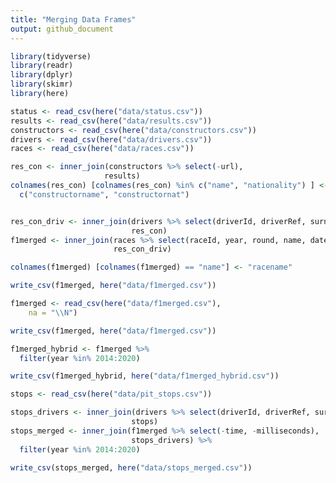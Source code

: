 ```yaml
---
title: "Merging Data Frames"
output: github_document
---
```


```r
library(tidyverse)
library(readr)
library(dplyr)
library(skimr)
library(here)
```


```r
status <- read_csv(here("data/status.csv"))
results <- read_csv(here("data/results.csv"))
constructors <- read_csv(here("data/constructors.csv"))
drivers <- read_csv(here("data/drivers.csv"))
races <- read_csv(here("data/races.csv"))


```

```r
res_con <- inner_join(constructors %>% select(-url), 
                     results)
colnames(res_con) [colnames(res_con) %in% c("name", "nationality") ] <- 
  c("constructorname", "constructornat")


res_con_driv <- inner_join(drivers %>% select(driverId, driverRef, surname),
                           res_con)
f1merged <- inner_join(races %>% select(raceId, year, round, name, date),
                       res_con_driv)

colnames(f1merged) [colnames(f1merged) == "name"] <- "racename"

write_csv(f1merged, here("data/f1merged.csv"))
```




```r
f1merged <- read_csv(here("data/f1merged.csv"), 
    na = "\\N")

write_csv(f1merged, here("data/f1merged.csv"))

f1merged_hybrid <- f1merged %>%
  filter(year %in% 2014:2020)

write_csv(f1merged_hybrid, here("data/f1merged_hybrid.csv"))
```


```r
stops <- read_csv(here("data/pit_stops.csv")) 

stops_drivers <- inner_join(drivers %>% select(driverId, driverRef, surname),
                           stops)
stops_merged <- inner_join(f1merged %>% select(-time, -milliseconds),
                           stops_drivers) %>%
  filter(year %in% 2014:2020)

write_csv(stops_merged, here("data/stops_merged.csv"))
```




